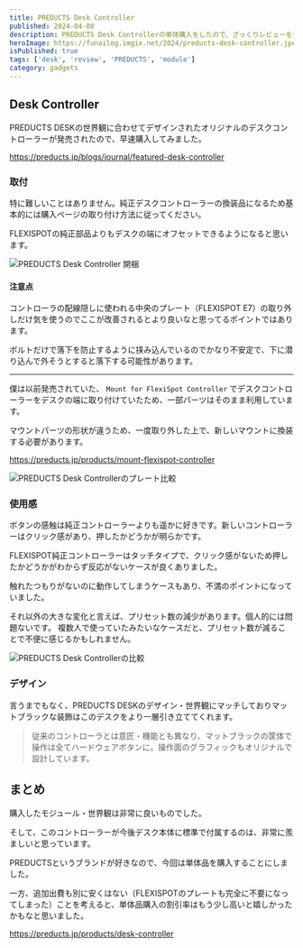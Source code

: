 ```yaml
---
title: PREDUCTS Desk Controller
published: 2024-04-08
description: PREDUCTS Desk Controllerの単体購入をしたので、ざっくりレビューを書きます
heroImage: https://funailog.imgix.net/2024/preducts-desk-controller.jpeg?auto=format,compress,enhance
isPublished: true
tags: ['desk', 'review', 'PREDUCTS', 'module']
category: gadgets
---
```


## Desk Controller

PREDUCTS DESKの世界観に合わせてデザインされたオリジナルのデスクコントローラーが発売されたので、早速購入してみました。

https://preducts.jp/blogs/journal/featured-desk-controller

### 取付

特に難しいことはありません。純正デスクコントローラーの換装品になるため基本的には購入ページの取り付け方法に従ってください。

FLEXISPOTの純正部品よりもデスクの端にオフセットできるようになると思います。

![PREDUCTS Desk Controller 開梱](https://funailog.imgix.net/2024/preducts-desk-controller-unboxing.jpeg?auto=format,compress,enhance)

#### 注意点

コントローラの配線隠しに使われる中央のプレート（FLEXISPOT E7）の取り外しだけ気を使うのでここが改善されるとより良いなと思ってるポイントではあります。

ボルトだけで落下を防止するように挟み込んでいるのでかなり不安定で、下に潜り込んで外そうとすると落下する可能性があります。

---

僕は以前発売されていた、 `Mount for FlexiSpot Controller` でデスクコントローラーをデスクの端に取り付けていたため、一部パーツはそのまま利用しています。

マウントパーツの形状が違うため、一度取り外した上で、新しいマウントに換装する必要があります。

https://preducts.jp/products/mount-flexispot-controller

![PREDUCTS Desk Controllerのプレート比較](https://funailog.imgix.net/2024/preducts-desk-controller-plate.jpeg?auto=format,compress,enhance)


### 使用感

ボタンの感触は純正コントローラーよりも遥かに好きです。新しいコントローラーはクリック感があり、押したかどうかが明らかです。

FLEXISPOT純正コントローラーはタッチタイプで、クリック感がないため押したかどうかがわからず反応がないケースが良くありました。

触れたつもりがないのに動作してしまうケースもあり、不満のポイントになっていました。

それ以外の大きな変化と言えば、プリセット数の減少があります。個人的には問題ないです。
複数人で使っていたみたいなケースだと、プリセット数が減ることで不便に感じるかもしれません。

![PREDUCTS Desk Controllerの比較](https://funailog.imgix.net/2024/preducts-desk-controllers.jpeg?auto=format,compress,enhance)


### デザイン

言うまでもなく、PREDUCTS DESKのデザイン・世界観にマッチしておりマットブラックな装飾はこのデスクをより一層引き立ててくれます。

> 従来のコントローラとは意匠・機能とも異なり、マットブラックの筐体で操作は全てハードウェアボタンに。操作面のグラフィックもオリジナルで設計しています。


## まとめ

購入したモジュール・世界観は非常に良いものでした。

そして、このコントローラーが今後デスク本体に標準で付属するのは、非常に羨ましいと思っています。

PREDUCTSというブランドが好きなので、今回は単体品を購入することにしました。

一方、追加出費も別に安くはない（FLEXISPOTのプレートも完全に不要になってしまった）ことを考えると、単体品購入の割引率はもう少し高いと嬉しかったかもなと思いました。

https://preducts.jp/products/desk-controller
